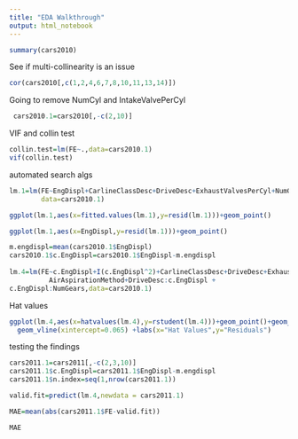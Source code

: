 ---
title: "EDA Walkthrough"
output: html_notebook
---

```{r}
summary(cars2010)
```
See if multi-collinearity is an issue


```{r}
cor(cars2010[,c(1,2,4,6,7,8,10,11,13,14)])
```
Going to remove NumCyl and 
IntakeValvePerCyl
```{r}
 cars2010.1=cars2010[,-c(2,10)]
```

VIF and collin test
```{r}
collin.test=lm(FE~.,data=cars2010.1)
vif(collin.test)
```
automated search algs
```{r}
lm.1=lm(FE~EngDispl+CarlineClassDesc+DriveDesc+ExhaustValvesPerCyl+NumGears+TransCreeperGear+AirAspirationMethod,
        data=cars2010.1)

ggplot(lm.1,aes(x=fitted.values(lm.1),y=resid(lm.1)))+geom_point()

```

```{r}
ggplot(lm.1,aes(x=EngDispl,y=resid(lm.1)))+geom_point()

```
```{r}
m.engdispl=mean(cars2010.1$EngDispl)
cars2010.1$c.EngDispl=cars2010.1$EngDispl-m.engdispl
 
lm.4=lm(FE~c.EngDispl+I(c.EngDispl^2)+CarlineClassDesc+DriveDesc+ExhaustValvesPerCyl+NumGears+TransCreeperGear+
          AirAspirationMethod+DriveDesc:c.EngDispl + 
c.EngDispl:NumGears,data=cars2010.1)
```

Hat values
```{r}
ggplot(lm.4,aes(x=hatvalues(lm.4),y=rstudent(lm.4)))+geom_point()+geom_hline(yintercept=3)+
  geom_vline(xintercept=0.065) +labs(x="Hat Values",y="Residuals")

```
testing the findings
```{r}
cars2011.1=cars2011[,-c(2,3,10)]
cars2011.1$c.EngDispl=cars2011.1$EngDispl-m.engdispl
cars2011.1$n.index=seq(1,nrow(cars2011.1))

valid.fit=predict(lm.4,newdata = cars2011.1)
```

```{r}
MAE=mean(abs(cars2011.1$FE-valid.fit))

MAE
```

